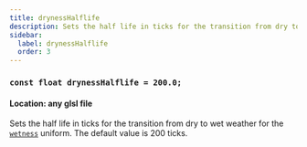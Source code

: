 ```yaml
---
title: drynessHalflife
description: Sets the half life in ticks for the transition from dry to wet weather for the wetness uniform.
sidebar:
  label: drynessHalflife
  order: 3
---
```


### `const float drynessHalflife = 200.0;`

#### Location: any glsl file

Sets the half life in ticks for the transition from dry to wet weather for the [`wetness`](/current/reference/uniforms/world#wetness) uniform. The default value is 200 ticks.